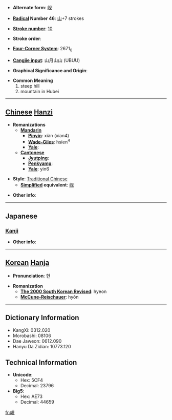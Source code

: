 * '''Alternate form''': [[岘]]

* '''[[Wiktionary:Chinese radical index| Radical]] Number 46''': [[Wiktionary:Chinese radical index 山|山]]+7 strokes

* '''[[Wiktionary:Chinese total strokes index|Stroke number]]''': [[Wiktionary:Chinese total strokes index 10|10]]

* '''Stroke order''': 

* '''[[Wiktionary:Chinese four corner index|Four-Corner System]]''': 2671<sub>0</sub>

* '''[[Wiktionary:Chinese Cangjie index|Cangjie input]]''': 山月山山 (UBUU)

* '''Graphical Significance and Origin''': 

* '''Common Meaning'''
*#steep hill
*# mountain in Hubei


----

== [[Chinese]] [[Hanzi]] ==

* '''Romanizations'''
** '''[[Mandarin]]'''
*** '''[[Pinyin]]''': xiàn (xian4)
*** '''[[Wade-Giles]]''': hsien<sup>4</sup>
*** '''[[Yale]]''': 
** '''[[Cantonese]]'''
*** '''[[Jyutping]]''':
*** '''[[Penkyamp]]''': 
*** '''[[Yale]]''': yin6

* '''Style''': [[Traditional Chinese]] 
** '''[[Simplified Chinese|Simplified]] equivalent''': [[岘]]

* '''Other info''': 

----

==Japanese==
===[[Kanji]]===
{{kanji|on readings=[[けん]] (ken), [[げん]] (gen)|kun readings=[[けわしい]] (kewashii)}}

* '''Other info''':  

----

== [[Korean]] [[Hanja]] ==

* '''Pronunciation''': 현

* '''Romanization'''
** '''[[The 2000 South Korean Revised Romanization|The 2000 South Korean Revised]]''': hyeon
** '''[[McCune-Reischauer]]''': hyŏn

----

== Dictionary Information ==

* KangXi: 0312.020
* Morobashi: 08106
* Dae Jaweon: 0612.090
* Hanyu Da Zidian: 10773.120

== Technical Information ==

* '''Unicode''':
** Hex: 5CF4
** Decimal: 23796
* '''Big5''':
** Hex: AE73
** Decimal: 44659

[[fr:峴]]